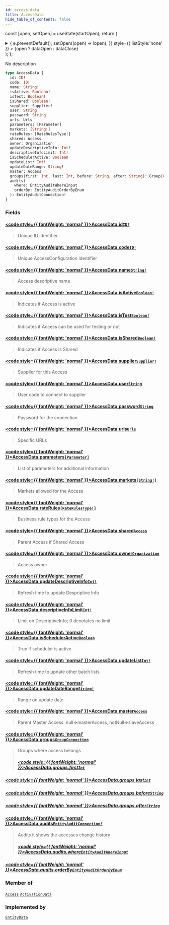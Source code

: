 ```yaml
---
id: access-data
title: AccessData
hide_table_of_contents: false
---
```






const [open, setOpen] = useState(startOpen);
return (
<details {...(open ? { open: true } : {})} className="details" style={{ border:'none', boxShadow:'none', background:'var(--ifm-background-color)' }}>
<summary
onClick={(e) => {
e.preventDefault();
setOpen((open) => !open);
}}
style={{ listStyle:'none' }} >
{open ? dataOpen : dataClose}
</summary>
{open && children}
</details>
);
};

No description

```graphql
type AccessData {
  id: ID!
  code: ID!
  name: String!
  isActive: Boolean!
  isTest: Boolean!
  isShared: Boolean!
  supplier: Supplier!
  user: String
  password: String
  urls: Urls
  parameters: [Parameter]
  markets: [String!]
  rateRules: [RateRulesType!]
  shared: Access
  owner: Organization
  updateDescriptiveInfo: Int!
  descriptiveInfoLimit: Int!
  isSchedulerActive: Boolean
  updateList: Int!
  updateDateRange: String!
  master: Access
  groups(first: Int, last: Int, before: String, after: String): GroupConnection
  audits(
    where: EntityAuditWhereInput
    orderBy: EntityAuditOrderByEnum
  ): EntityAuditConnection!
}
```

### Fields

#### [<code style={{ fontWeight: 'normal' }}>AccessData.<b>id</b></code>](#)<Bullet />[`ID!`](/api/scalars/id) <Badge class="badge badge--secondary" text="non-null"/> <Badge class="badge badge--secondary" text="scalar"/>

> Unique ID identifier

#### [<code style={{ fontWeight: 'normal' }}>AccessData.<b>code</b></code>](#)<Bullet />[`ID!`](/api/scalars/id) <Badge class="badge badge--secondary" text="non-null"/> <Badge class="badge badge--secondary" text="scalar"/>

> Unique AccessConfiguration identifier

#### [<code style={{ fontWeight: 'normal' }}>AccessData.<b>name</b></code>](#)<Bullet />[`String!`](/api/scalars/string) <Badge class="badge badge--secondary" text="non-null"/> <Badge class="badge badge--secondary" text="scalar"/>

> Access descriptive name

#### [<code style={{ fontWeight: 'normal' }}>AccessData.<b>isActive</b></code>](#)<Bullet />[`Boolean!`](/api/scalars/boolean) <Badge class="badge badge--secondary" text="non-null"/> <Badge class="badge badge--secondary" text="scalar"/>

> Indicates if Access is active

#### [<code style={{ fontWeight: 'normal' }}>AccessData.<b>isTest</b></code>](#)<Bullet />[`Boolean!`](/api/scalars/boolean) <Badge class="badge badge--secondary" text="non-null"/> <Badge class="badge badge--secondary" text="scalar"/>

> Indicates if Access can be used for testing or not

#### [<code style={{ fontWeight: 'normal' }}>AccessData.<b>isShared</b></code>](#)<Bullet />[`Boolean!`](/api/scalars/boolean) <Badge class="badge badge--secondary" text="non-null"/> <Badge class="badge badge--secondary" text="scalar"/>

> Indicates if Access is Shared

#### [<code style={{ fontWeight: 'normal' }}>AccessData.<b>supplier</b></code>](#)<Bullet />[`Supplier!`](/api/objects/supplier) <Badge class="badge badge--secondary" text="non-null"/> <Badge class="badge badge--secondary" text="object"/>

> Supplier for this Access

#### [<code style={{ fontWeight: 'normal' }}>AccessData.<b>user</b></code>](#)<Bullet />[`String`](/api/scalars/string) <Badge class="badge badge--secondary" text="scalar"/>

> User code to connect to supplier

#### [<code style={{ fontWeight: 'normal' }}>AccessData.<b>password</b></code>](#)<Bullet />[`String`](/api/scalars/string) <Badge class="badge badge--secondary" text="scalar"/>

> Password for the connection

#### [<code style={{ fontWeight: 'normal' }}>AccessData.<b>urls</b></code>](#)<Bullet />[`Urls`](/api/objects/urls) <Badge class="badge badge--secondary" text="object"/>

> Specific URLs

#### [<code style={{ fontWeight: 'normal' }}>AccessData.<b>parameters</b></code>](#)<Bullet />[`[Parameter]`](/api/objects/parameter) <Badge class="badge badge--secondary" text="list"/> <Badge class="badge badge--secondary" text="object"/>

> List of parameters for additional information

#### [<code style={{ fontWeight: 'normal' }}>AccessData.<b>markets</b></code>](#)<Bullet />[`[String!]`](/api/scalars/string) <Badge class="badge badge--secondary" text="list"/> <Badge class="badge badge--secondary" text="scalar"/>

> Markets allowed for the Access

#### [<code style={{ fontWeight: 'normal' }}>AccessData.<b>rateRules</b></code>](#)<Bullet />[`[RateRulesType!]`](/api/enums/rate-rules-type) <Badge class="badge badge--secondary" text="list"/> <Badge class="badge badge--secondary" text="enum"/>

> Business rule types for the Access

#### [<code style={{ fontWeight: 'normal' }}>AccessData.<b>shared</b></code>](#)<Bullet />[`Access`](/api/objects/access) <Badge class="badge badge--secondary" text="object"/>

> Parent Access if Shared Access

#### [<code style={{ fontWeight: 'normal' }}>AccessData.<b>owner</b></code>](#)<Bullet />[`Organization`](/api/objects/organization) <Badge class="badge badge--secondary" text="object"/>

> Access owner

#### [<code style={{ fontWeight: 'normal' }}>AccessData.<b>updateDescriptiveInfo</b></code>](#)<Bullet />[`Int!`](/api/scalars/int) <Badge class="badge badge--secondary" text="non-null"/> <Badge class="badge badge--secondary" text="scalar"/>

> Refresh time to update Despriptive Info

#### [<code style={{ fontWeight: 'normal' }}>AccessData.<b>descriptiveInfoLimit</b></code>](#)<Bullet />[`Int!`](/api/scalars/int) <Badge class="badge badge--secondary" text="non-null"/> <Badge class="badge badge--secondary" text="scalar"/>

> Limit on DescriptiveInfo; 0 denotates no limit

#### [<code style={{ fontWeight: 'normal' }}>AccessData.<b>isSchedulerActive</b></code>](#)<Bullet />[`Boolean`](/api/scalars/boolean) <Badge class="badge badge--secondary" text="scalar"/>

> True if scheduler is active

#### [<code style={{ fontWeight: 'normal' }}>AccessData.<b>updateList</b></code>](#)<Bullet />[`Int!`](/api/scalars/int) <Badge class="badge badge--secondary" text="non-null"/> <Badge class="badge badge--secondary" text="scalar"/>

> Refresh time to update other batch lists

#### [<code style={{ fontWeight: 'normal' }}>AccessData.<b>updateDateRange</b></code>](#)<Bullet />[`String!`](/api/scalars/string) <Badge class="badge badge--secondary" text="non-null"/> <Badge class="badge badge--secondary" text="scalar"/>

> Range on update date

#### [<code style={{ fontWeight: 'normal' }}>AccessData.<b>master</b></code>](#)<Bullet />[`Access`](/api/objects/access) <Badge class="badge badge--secondary" text="object"/>

> Parent Master Access. null=&#x003E;masterAccess, notNull=&#x003E;slaveAccess

#### [<code style={{ fontWeight: 'normal' }}>AccessData.<b>groups</b></code>](#)<Bullet />[`GroupConnection`](/api/objects/group-connection) <Badge class="badge badge--secondary" text="object"/>

> Groups where access belongs
>
> ##### [<code style={{ fontWeight: 'normal' }}>AccessData.groups.<b>first</b></code>](#)<Bullet />[`Int`](/api/scalars/int) <Badge class="badge badge--secondary" text="scalar"/>

##### [<code style={{ fontWeight: 'normal' }}>AccessData.groups.<b>last</b></code>](#)<Bullet />[`Int`](/api/scalars/int) <Badge class="badge badge--secondary" text="scalar"/>

>

##### [<code style={{ fontWeight: 'normal' }}>AccessData.groups.<b>before</b></code>](#)<Bullet />[`String`](/api/scalars/string) <Badge class="badge badge--secondary" text="scalar"/>

>

##### [<code style={{ fontWeight: 'normal' }}>AccessData.groups.<b>after</b></code>](#)<Bullet />[`String`](/api/scalars/string) <Badge class="badge badge--secondary" text="scalar"/>

>

#### [<code style={{ fontWeight: 'normal' }}>AccessData.<b>audits</b></code>](#)<Bullet />[`EntityAuditConnection!`](/api/objects/entity-audit-connection) <Badge class="badge badge--secondary" text="non-null"/> <Badge class="badge badge--secondary" text="object"/>

> Audits it shows the accesses change history
>
> ##### [<code style={{ fontWeight: 'normal' }}>AccessData.audits.<b>where</b></code>](#)<Bullet />[`EntityAuditWhereInput`](/api/inputs/entity-audit-where-input) <Badge class="badge badge--secondary" text="input"/>

##### [<code style={{ fontWeight: 'normal' }}>AccessData.audits.<b>orderBy</b></code>](#)<Bullet />[`EntityAuditOrderByEnum`](/api/enums/entity-audit-order-by-enum) <Badge class="badge badge--secondary" text="enum"/>

>

### Member of

[`Access`](/api/objects/access) <Badge class="badge badge--secondary" text="object"/><Bullet />[`ActivationData`](/api/objects/activation-data) <Badge class="badge badge--secondary" text="object"/>

### Implemented by

[`EntityData`](/api/unions/entity-data) <Badge class="badge badge--secondary" text="union"/>
